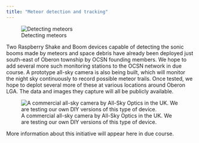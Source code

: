 ```yaml
---
title: "Meteor detection and tracking"
---
```


:::{.aside}
![Detecting meteors](assets/ocsn_meteors.png)
:::

::: {.callout-note title="Current status of this initiative"}
Two Raspberry Shake and Boom devices capable of detecting the sonic booms made by meteors and space debris have already been deployed just south-east of Oberon township by OCSN founding members. We hope to add several more such monitoring stations to the OCSN network in due course. A prototype all-sky camera is also being built, which will monitor the night sky continuously to record possible meteor trails. Once tested, we hope to deplot several more of these at various locations around Oberon LGA. The data and images they capture will all be publicly available.
:::

![A commercial all-sky camera by All-Sky Optics in the UK. We are testing our own DIY versions of this type of device.](assets/allsky_optics_camera.jpeg)

More information about this initiative will appear here in due course.
